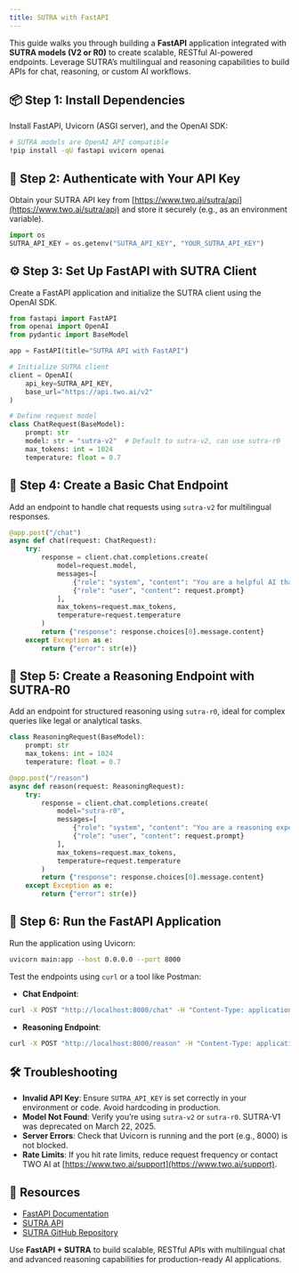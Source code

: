 ```yaml
---
title: SUTRA with FastAPI
---
```


This guide walks you through building a **FastAPI** application integrated with **SUTRA models (V2 or R0)** to create scalable, RESTful AI-powered endpoints. Leverage SUTRA’s multilingual and reasoning capabilities to build APIs for chat, reasoning, or custom AI workflows.

## 📦 Step 1: Install Dependencies

Install FastAPI, Uvicorn (ASGI server), and the OpenAI SDK:

```bash
# SUTRA models are OpenAI API compatible
!pip install -qU fastapi uvicorn openai
```

## 🔐 Step 2: Authenticate with Your API Key

Obtain your SUTRA API key from [https://www.two.ai/sutra/api](https://www.two.ai/sutra/api) and store it securely (e.g., as an environment variable).

```python
import os
SUTRA_API_KEY = os.getenv("SUTRA_API_KEY", "YOUR_SUTRA_API_KEY")
```

## ⚙️ Step 3: Set Up FastAPI with SUTRA Client

Create a FastAPI application and initialize the SUTRA client using the OpenAI SDK.

```python
from fastapi import FastAPI
from openai import OpenAI
from pydantic import BaseModel

app = FastAPI(title="SUTRA API with FastAPI")

# Initialize SUTRA client
client = OpenAI(
    api_key=SUTRA_API_KEY,
    base_url="https://api.two.ai/v2"
)

# Define request model
class ChatRequest(BaseModel):
    prompt: str
    model: str = "sutra-v2"  # Default to sutra-v2, can use sutra-r0
    max_tokens: int = 1024
    temperature: float = 0.7
```

## 💬 Step 4: Create a Basic Chat Endpoint

Add an endpoint to handle chat requests using `sutra-v2` for multilingual responses.

```python
@app.post("/chat")
async def chat(request: ChatRequest):
    try:
        response = client.chat.completions.create(
            model=request.model,
            messages=[
                {"role": "system", "content": "You are a helpful AI that answers concisely in the requested language."},
                {"role": "user", "content": request.prompt}
            ],
            max_tokens=request.max_tokens,
            temperature=request.temperature
        )
        return {"response": response.choices[0].message.content}
    except Exception as e:
        return {"error": str(e)}
```

## 🧠 Step 5: Create a Reasoning Endpoint with SUTRA-R0

Add an endpoint for structured reasoning using `sutra-r0`, ideal for complex queries like legal or analytical tasks.

```python
class ReasoningRequest(BaseModel):
    prompt: str
    max_tokens: int = 1024
    temperature: float = 0.7

@app.post("/reason")
async def reason(request: ReasoningRequest):
    try:
        response = client.chat.completions.create(
            model="sutra-r0",
            messages=[
                {"role": "system", "content": "You are a reasoning expert. Break down the query into logical steps before answering."},
                {"role": "user", "content": request.prompt}
            ],
            max_tokens=request.max_tokens,
            temperature=request.temperature
        )
        return {"response": response.choices[0].message.content}
    except Exception as e:
        return {"error": str(e)}
```

## 🚀 Step 6: Run the FastAPI Application

Run the application using Uvicorn:

```bash
uvicorn main:app --host 0.0.0.0 --port 8000
```

Test the endpoints using `curl` or a tool like Postman:

- **Chat Endpoint**:

```bash
curl -X POST "http://localhost:8000/chat" -H "Content-Type: application/json" -d '{"prompt": "Explain AI benefits in Spanish", "model": "sutra-v2"}'
```

- **Reasoning Endpoint**:

```bash
curl -X POST "http://localhost:8000/reason" -H "Content-Type: application/json" -d '{"prompt": "If a contract states \"Party A is liable unless Party B notifies within 7 days,\" who is liable if notice is given on day 8?"}'
```

## 🛠 Troubleshooting

- **Invalid API Key**: Ensure `SUTRA_API_KEY` is set correctly in your environment or code. Avoid hardcoding in production.
- **Model Not Found**: Verify you’re using `sutra-v2` or `sutra-r0`. SUTRA-V1 was deprecated on March 22, 2025.
- **Server Errors**: Check that Uvicorn is running and the port (e.g., 8000) is not blocked.
- **Rate Limits**: If you hit rate limits, reduce request frequency or contact TWO AI at [https://www.two.ai/support](https://www.two.ai/support).

## 📎 Resources

- [FastAPI Documentation](https://fastapi.tiangolo.com)
- [SUTRA API](https://www.two.ai/sutra/api)
- [SUTRA GitHub Repository](https://github.com/sutra-dev/sutra-cookbook)

Use **FastAPI + SUTRA** to build scalable, RESTful APIs with multilingual chat and advanced reasoning capabilities for production-ready AI applications.
